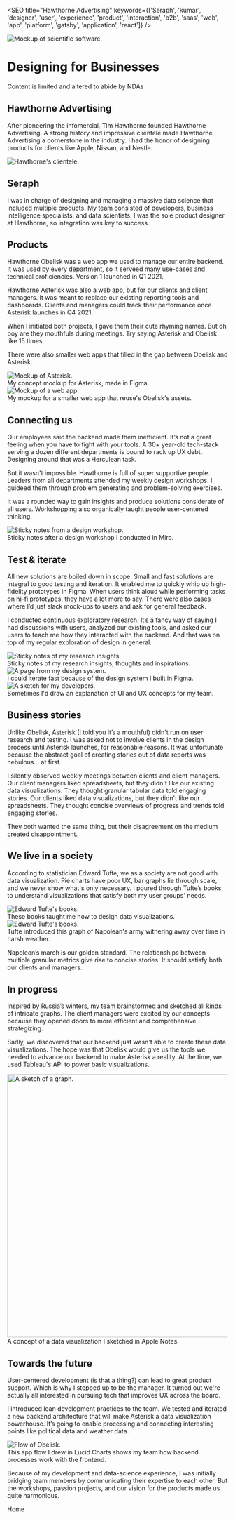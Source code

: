 

<SEO title="Hawthorne Advertising" keywords={['Seraph', 'kumar', 'designer', 'user', 'experience', 'product', 'interaction', 'b2b', 'saas', 'web', 'app', 'platform', 'gatsby', 'application', 'react']} />

<img height="auto" loading="eager" src={hero} alt="Mockup of scientific software." class="hero heroMarginBottom" />

# Designing for Businesses 
<div class="nda"> Content is limited and altered to abide by NDAs </div>

## Hawthorne Advertising
After pioneering the infomercial, Tim Hawthorne founded Hawthorne Advertising. 
A strong history and impressive clientele made Hawthorne Advertising a cornerstone in the industry. 
I had the honor of designing products for clients like Apple, Nissan, and Nestle.

<img height="auto" loading="lazy" src={clients} alt="Hawthorne's clientele."  class="center"/>

## Seraph
I was in charge of designing and managing a massive data science that included multiple products.
My team consisted of developers, business intelligence specialists, and data scientists. 
I was the sole product designer at Hawthorne, so integration was key to success.

## Products

Hawthorne Obelisk was a web app we used to manage our entire backend. 
It was used by every department, so it serveed many use-cases and technical proficiencies. 
Version 1 launched in Q1 2021.

Hawthorne Asterisk was also a web app, but for our clients and client managers. 
It was meant to replace our existing reporting tools and dashboards. 
Clients and managers could track their performance once Asterisk launches in Q4 2021.

When I initiated both projects, I gave them their cute rhyming names. But oh boy are they mouthfuls during meetings. 
Try saying Asterisk and Obelisk like 15 times. 

There were also smaller web apps that filled in the gap between Obelisk and Asterisk.


<img height="auto" loading="lazy" src={topline} alt="Mockup of Asterisk."  class="center"/>
<div class="caption">My concept mockup for Asterisk, made in Figma.</div>

<img height="auto" loading="lazy" src={mtsm} alt="Mockup of a web app."  class="center"/>
<div class="caption">My mockup for a smaller web app that reuse's Obelisk's assets.</div>

## Connecting us

Our employees said the backend made them inefficient. 
It’s not a great feeling when you have to fight with your tools. 
A 30+ year-old tech-stack serving a dozen different departments is bound to rack up UX debt. Designing around that was a Herculean task.

But it wasn't impossible. Hawthorne is full of super supportive people. 
Leaders from all departments attended my weekly design workshops. 
I guideed them through problem generating and problem-solving exercises.

It was a rounded way to gain insights and produce solutions considerate of all users. 
Workshopping also organically taught people user-centered thinking.

<img height="auto" loading="lazy" src={workshop} alt="Sticky notes from a design workshop."  class="center"/>
<div class="caption">Sticky notes after a design workshop I conducted in Miro.</div>

## Test & iterate

All new solutions are boiled down in scope. 
Small and fast solutions are integral to good testing and iteration. 
It enabled me to quickly whip up high-fidelity prototypes in Figma.
When users think aloud while performing tasks on hi-fi prototypes, they have a lot more to say. 
There were also cases where I’d just slack mock-ups to users and ask for general feedback. 

I conducted continuous exploratory research. 
It’s a fancy way of saying I had discussions with users, analyzed our existing tools, and asked our users to teach me how they interacted with the backend.
And that was on top of my regular exploration of design in general.

<img height="auto" loading="lazy" src={board} alt="Sticky notes of my research insights."  class="center"/>
<div class="caption">Sticky notes of my research insights, thoughts and inspirations. </div>

<img height="auto" loading="lazy" src={component} alt="A page from my design system."  class="center"/>
<div class="caption">I could iterate fast because of the design system I built in Figma.</div>

<img height="auto" loading="lazy" src={guide} alt="A sketch for my developers."  class="center"/>
<div class="caption">Sometimes I'd draw an explanation of UI and UX concepts for my team.</div>

## Business stories

Unlike Obelisk, Asterisk (I told you it’s a mouthful) didn't run on user research and testing. 
I was asked not to involve clients in the design process until Asterisk launches, for reasonable reasons. 
It was unfortunate because the abstract goal of creating stories out of data reports was nebulous... at first.

I silently observed weekly meetings between clients and client managers. 
Our client managers liked spreadsheets, but they didn't like our existing data visualizations. 
They thought granular tabular data told engaging stories. Our clients liked data visualizations, but they didn't like our spreadsheets. 
They thought concise overviews of progress and trends told engaging stories.

They both wanted the same thing, but their disagreement on the medium created disappointment.  

## We live in a society

According to statistician Edward Tufte, we as a society are not good with data visualization. 
Pie charts have poor UX, bar graphs lie through scale, and we never show what's only necessary. 
I poured through Tufte’s books to understand visualizations that satisfy both my user
groups' needs.

<img height="auto" loading="lazy" src={books} alt="Edward Tufte's books."  class="center"/>
<div class="caption">These books taught me how to design data visualizations.</div>

<img height="auto" loading="lazy" src={napolean} alt="Edward Tufte's books."  class="center"/>
<div class="caption">Tufte introduced this graph of Napolean's army withering away over time in harsh weather.</div>


Napoleon’s march is our golden standard. 
The relationships between multiple granular metrics give rise to concise stories. 
It should satisfy both our clients and managers.


## In progress

Inspired by Russia’s winters, my team brainstormed and sketched all kinds of intricate graphs. 
The client managers were excited by our concepts because they opened doors to more efficient and comprehensive strategizing. 

Sadly, we discovered that our backend just wasn't able to create these data visualizations. 
The hope was that Obelisk would give us the tools we needed to advance our backend to make Asterisk a reality.
At the time, we used Tableau's API to power basic visualizations. 

<img height="600px" loading="lazy" src={graph} alt="A sketch of a graph."  class="center"/>
<div class="caption">A concept of a data visualization I sketched in Apple Notes.</div>

## Towards the future

User-centered development (is that a thing?) can lead to great product support. 
Which is why I stepped up to be the manager. 
It turned out we're actually all interested in pursuing tech that improves UX across the board.

I introduced lean development practices to the team. 
We tested and iterated a new backend architecture that will make Asterisk a data visualization powerhouse. 
It’s going to enable processing and connecting interesting points like political data and weather data.

<img height="auto" loading="lazy" src={architecture} alt="Flow of Obelisk."  class="center"/>
<div class="caption">This app flow I drew in Lucid Charts shows my team how backend processes work with the frontend.</div>

Because of my development and data-science experience, I was initially bridging team members by communicating their expertise to each other. 
But the workshops, passion projects, and our vision for the products made us quite harmonious.


<Link to="/">Home</Link>
